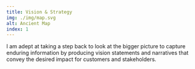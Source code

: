 ```yaml
---
title: Vision & Strategy
img: ./img/map.svg
alt: Ancient Map
index: 1
---
```


I am adept at taking a step back to look at the bigger picture to capture enduring information by
producing vision statements and narratives that convey the desired impact for customers and
stakeholders.
